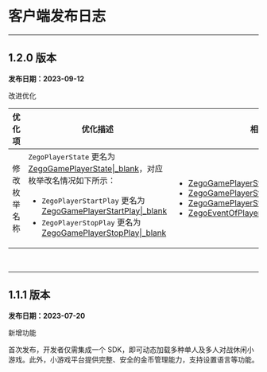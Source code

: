 # 客户端发布日志

- - -


## 1.2.0 版本

**发布日期：2023-09-12**

<p class="hthree">改进优化</p>

| 优化项  | 优化描述 | 相关接口 |
| -----  | ---- | ----- |
| 修改枚举名称 | `ZegoPlayerState` 更名为 [ZegoGamePlayerState\|_blank](@-ZegoGamePlayerState)，对应枚举改名情况如下所示：<ul><li>`ZegoPlayerStartPlay` 更名为 [ZegoGamePlayerStartPlay\|_blank](@ZegoGamePlayerStartPlay)</li><li>`ZegoPlayerStopPlay` 更名为 [ZegoGamePlayerStopPlay\|_blank](@ZegoGamePlayerStopPlay)</li></ul>| <ul><li>[ZegoGamePlayerState\|_blank](@-ZegoGamePlayerState)</li><li>[ZegoGamePlayerStartPlay\|_blank](@ZegoGamePlayerStartPlay)</li><li>[ZegoGamePlayerStopPlay\|_blank](@ZegoGamePlayerStopPlay)</li><li>[ZegoEventOfPlayerStateUpdateResult\|_blank](@-ZegoEventOfPlayerStateUpdateResult)</li></ul> |

<br />
<hr style="height:1px" />


## 1.1.1 版本

**发布日期：2023-07-20**

<p class="hthree">新增功能</p>

首次发布，开发者仅需集成一个 SDK，即可动态加载多种单人及多人对战休闲小游戏。此外，小游戏平台提供完整、安全的金币管理能力，支持设置语言等功能。
